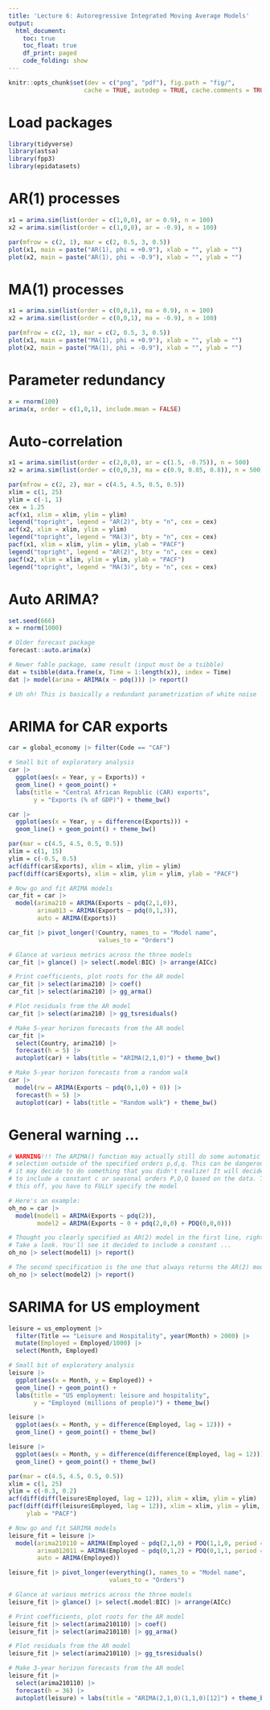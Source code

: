 ```yaml
---
title: 'Lecture 6: Autoregressive Integrated Moving Average Models'
output:
  html_document:
    toc: true
    toc_float: true
    df_print: paged
    code_folding: show
---
```


```r
knitr::opts_chunk$set(dev = c("png", "pdf"), fig.path = "fig/",
                     cache = TRUE, autodep = TRUE, cache.comments = TRUE)
```

# Load packages

```r
library(tidyverse)
library(astsa)
library(fpp3)
library(epidatasets)
```

# AR(1) processes

```r
x1 = arima.sim(list(order = c(1,0,0), ar = 0.9), n = 100)
x2 = arima.sim(list(order = c(1,0,0), ar = -0.9), n = 100)

par(mfrow = c(2, 1), mar = c(2, 0.5, 3, 0.5))
plot(x1, main = paste("AR(1), phi = +0.9"), xlab = "", ylab = "")
plot(x2, main = paste("AR(1), phi = -0.9"), xlab = "", ylab = "")
```

# MA(1) processes

```r
x1 = arima.sim(list(order = c(0,0,1), ma = 0.9), n = 100)
x2 = arima.sim(list(order = c(0,0,1), ma = -0.9), n = 100)

par(mfrow = c(2, 1), mar = c(2, 0.5, 3, 0.5))
plot(x1, main = paste("MA(1), phi = +0.9"), xlab = "", ylab = "")
plot(x2, main = paste("MA(1), phi = -0.9"), xlab = "", ylab = "")
```

# Parameter redundancy

```r
x = rnorm(100)
arima(x, order = c(1,0,1), include.mean = FALSE)
```

# Auto-correlation

```r
x1 = arima.sim(list(order = c(2,0,0), ar = c(1.5, -0.75)), n = 500)
x2 = arima.sim(list(order = c(0,0,3), ma = c(0.9, 0.85, 0.8)), n = 500)

par(mfrow = c(2, 2), mar = c(4.5, 4.5, 0.5, 0.5))
xlim = c(1, 25)
ylim = c(-1, 1)
cex = 1.25
acf(x1, xlim = xlim, ylim = ylim)
legend("topright", legend = "AR(2)", bty = "n", cex = cex) 
acf(x2, xlim = xlim, ylim = ylim)
legend("topright", legend = "MA(3)", bty = "n", cex = cex) 
pacf(x1, xlim = xlim, ylim = ylim, ylab = "PACF") 
legend("topright", legend = "AR(2)", bty = "n", cex = cex) 
pacf(x2, xlim = xlim, ylim = ylim, ylab = "PACF")
legend("topright", legend = "MA(3)", bty = "n", cex = cex) 
```

# Auto ARIMA?

```r
set.seed(666)
x = rnorm(1000)         

# Older forecast package
forecast::auto.arima(x)  

# Newer fable package, same result (input must be a tsibble)
dat = tsibble(data.frame(x, Time = 1:length(x)), index = Time)
dat |> model(arima = ARIMA(x ~ pdq())) |> report()

# Uh oh! This is basically a redundant parametrization of white noise
```

# ARIMA for CAR exports

```r
car = global_economy |> filter(Code == "CAF")

# Small bit of exploratory analysis
car |>
  ggplot(aes(x = Year, y = Exports)) + 
  geom_line() + geom_point() +
  labs(title = "Central African Republic (CAR) exports",
       y = "Exports (% of GDP)") + theme_bw() 

car |> 
  ggplot(aes(x = Year, y = difference(Exports))) + 
  geom_line() + geom_point() + theme_bw() 

par(mar = c(4.5, 4.5, 0.5, 0.5))
xlim = c(1, 15)
ylim = c(-0.5, 0.5)
acf(diff(car$Exports), xlim = xlim, ylim = ylim)
pacf(diff(car$Exports), xlim = xlim, ylim = ylim, ylab = "PACF")

# Now go and fit ARIMA models
car_fit = car |>
  model(arima210 = ARIMA(Exports ~ pdq(2,1,0)),
        arima013 = ARIMA(Exports ~ pdq(0,1,3)),
        auto = ARIMA(Exports))

car_fit |> pivot_longer(!Country, names_to = "Model name",
                         values_to = "Orders")

# Glance at various metrics across the three models
car_fit |> glance() |> select(.model:BIC) |> arrange(AICc) 

# Print coefficients, plot roots for the AR model
car_fit |> select(arima210) |> coef()
car_fit |> select(arima210) |> gg_arma()

# Plot residuals from the AR model
car_fit |> select(arima210) |> gg_tsresiduals() 

# Make 5-year horizon forecasts from the AR model
car_fit |>  
  select(Country, arima210) |>
  forecast(h = 5) |> 
  autoplot(car) + labs(title = "ARIMA(2,1,0)") + theme_bw()

# Make 5-year horizon forecasts from a random walk
car |>
  model(rw = ARIMA(Exports ~ pdq(0,1,0) + 0)) |>
  forecast(h = 5) |> 
  autoplot(car) + labs(title = "Random walk") + theme_bw()
```

# General warning ...

```r
# WARNING!!! The ARIMA() function may actually still do some automatic model 
# selection outside of the specified orders p,d,q. This can be dangerous because
# it may decide to do something that you didn't realize! It will decide whether
# to include a constant c or seasonal orders P,D,Q based on the data. To shut 
# this off, you have to FULLY specify the model

# Here's an example:
oh_no = car |>
  model(model1 = ARIMA(Exports ~ pdq(2)),
        model2 = ARIMA(Exports ~ 0 + pdq(2,0,0) + PDQ(0,0,0)))

# Thought you clearly specified as AR(2) model in the first line, right? WRONG. 
# Take a look. You'll see it decided to include a constant ...
oh_no |> select(model1) |> report()

# The second specification is the one that always returns the AR(2) model
oh_no |> select(model2) |> report()
```

# SARIMA for US employment

```r
leisure = us_employment |>
  filter(Title == "Leisure and Hospitality", year(Month) > 2000) |>
  mutate(Employed = Employed/1000) |>
  select(Month, Employed)

# Small bit of exploratory analysis
leisure |>
  ggplot(aes(x = Month, y = Employed)) + 
  geom_line() + geom_point() +
  labs(title = "US employment: leisure and hospitality",
       y = "Employed (millions of people)") + theme_bw() 

leisure |> 
  ggplot(aes(x = Month, y = difference(Employed, lag = 12))) + 
  geom_line() + geom_point() + theme_bw() 

leisure |> 
  ggplot(aes(x = Month, y = difference(difference(Employed, lag = 12)))) + 
  geom_line() + geom_point() + theme_bw() 

par(mar = c(4.5, 4.5, 0.5, 0.5))
xlim = c(1, 25)
ylim = c(-0.3, 0.2)
acf(diff(diff(leisure$Employed, lag = 12)), xlim = xlim, ylim = ylim)
pacf(diff(diff(leisure$Employed, lag = 12)), xlim = xlim, ylim = ylim, 
     ylab = "PACF")

# Now go and fit SARIMA models
leisure_fit = leisure |>
  model(arima210110 = ARIMA(Employed ~ pdq(2,1,0) + PDQ(1,1,0, period = 12)),
        arima012011 = ARIMA(Employed ~ pdq(0,1,2) + PDQ(0,1,1, period = 12)),
        auto = ARIMA(Employed))

leisure_fit |> pivot_longer(everything(), names_to = "Model name",
                            values_to = "Orders")

# Glance at various metrics across the three models
leisure_fit |> glance() |> select(.model:BIC) |> arrange(AICc) 

# Print coefficients, plot roots for the AR model
leisure_fit |> select(arima210110) |> coef()
leisure_fit |> select(arima210110) |> gg_arma()

# Plot residuals from the AR model
leisure_fit |> select(arima210110) |> gg_tsresiduals() 

# Make 3-year horizon forecasts from the AR model
leisure_fit |>  
  select(arima210110) |>
  forecast(h = 36) |> 
  autoplot(leisure) + labs(title = "ARIMA(2,1,0)(1,1,0)[12]") + theme_bw()
```